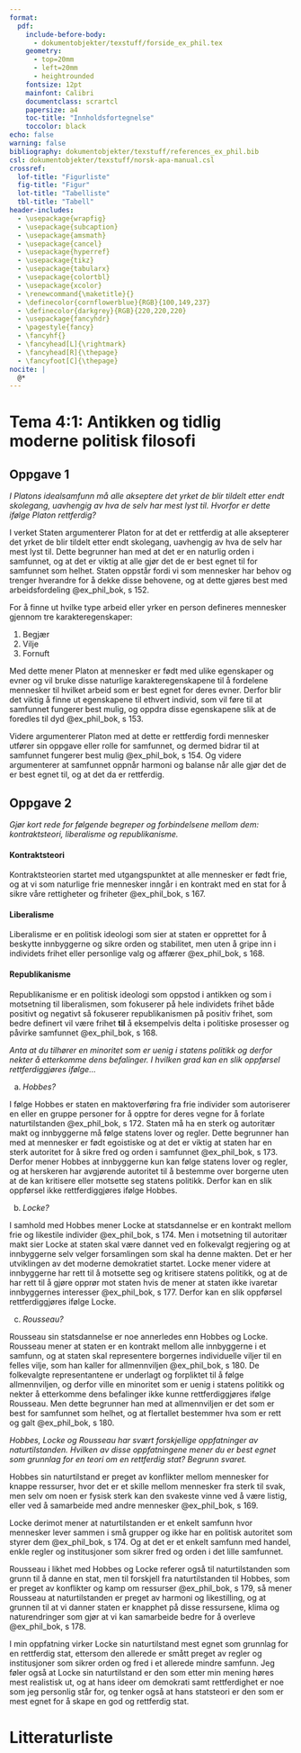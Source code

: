 ```yaml
---
format: 
  pdf:
    include-before-body:
      - dokumentobjekter/texstuff/forside_ex_phil.tex  
    geometry:
      - top=20mm
      - left=20mm
      - heightrounded
    fontsize: 12pt
    mainfont: Calibri
    documentclass: scrartcl
    papersize: a4
    toc-title: "Innholdsfortegnelse"
    toccolor: black
echo: false
warning: false
bibliography: dokumentobjekter/texstuff/references_ex_phil.bib
csl: dokumentobjekter/texstuff/norsk-apa-manual.csl
crossref: 
  lof-title: "Figurliste"
  fig-title: "Figur"
  lot-title: "Tabelliste"
  tbl-title: "Tabell"
header-includes:
  - \usepackage{wrapfig}
  - \usepackage{subcaption}
  - \usepackage{amsmath}
  - \usepackage{cancel}
  - \usepackage{hyperref}
  - \usepackage{tikz}
  - \usepackage{tabularx}
  - \usepackage{colortbl}
  - \usepackage{xcolor}
  - \renewcommand{\maketitle}{}
  - \definecolor{cornflowerblue}{RGB}{100,149,237}
  - \definecolor{darkgrey}{RGB}{220,220,220}
  - \usepackage{fancyhdr}
  - \pagestyle{fancy}
  - \fancyhf{} 
  - \fancyhead[L]{\rightmark}
  - \fancyhead[R]{\thepage}
  - \fancyfoot[C]{\thepage}
nocite: |
  @*
---
```


# Tema 4:1: Antikken og tidlig moderne politisk filosofi

## Oppgave 1

*I Platons idealsamfunn må alle akseptere det yrket de blir tildelt etter endt skolegang, uavhengig av hva de selv har mest lyst til. Hvorfor er dette ifølge Platon rettferdig?*

I verket Staten argumenterer Platon for at det er rettferdig at alle aksepterer det yrket de blir tildelt etter endt skolegang, uavhengig av hva de selv har mest lyst til. Dette begrunner han med at det er en naturlig orden i samfunnet, og at det er viktig at alle gjør det de er best egnet til for samfunnet som helhet. Staten oppstår fordi vi som mennesker har behov og trenger hverandre for å dekke disse behovene, og at dette gjøres best med arbeidsfordeling @ex_phil_bok, s 152.

For å finne ut hvilke type arbeid eller yrker en person defineres mennesker gjennom tre karakteregenskaper:

1.  Begjær
2.  Vilje
3.  Fornuft

Med dette mener Platon at mennesker er født med ulike egenskaper og evner og vil bruke disse naturlige karakteregenskapene til å fordelene mennesker til hvilket arbeid som er best egnet for deres evner. Derfor blir det viktig å finne ut egenskapene til ethvert individ, som vil føre til at samfunnet fungerer best mulig, og oppdra disse egenskapene slik at de foredles til dyd @ex_phil_bok, s 153.

Videre argumenterer Platon med at dette er rettferdig fordi mennesker utfører sin oppgave eller rolle for samfunnet, og dermed bidrar til at samfunnet fungerer best mulig @ex_phil_bok, s 154. Og videre argumenterer at samfunnet oppnår harmoni og balanse når alle gjør det de er best egnet til, og at det da er rettferdig.

## Oppgave 2

*Gjør kort rede for følgende begreper og forbindelsene mellom dem: kontraktsteori, liberalisme og republikanisme.*

#### Kontraktsteori

Kontraktsteorien startet med utgangspunktet at alle mennesker er født frie, og at vi som naturlige frie mennesker inngår i en kontrakt med en stat for å sikre våre rettigheter og friheter @ex_phil_bok, s 167.

#### Liberalisme

Liberalisme er en politisk ideologi som sier at staten er opprettet for å beskytte innbyggerne og sikre orden og stabilitet, men uten å gripe inn i individets frihet eller personlige valg og affærer @ex_phil_bok, s 168.

#### Republikanisme

Republikanisme er en politisk ideologi som oppstod i antikken og som i motsetning til liberalismen, som fokuserer på hele individets frihet både positivt og negativt så fokuserer republikanismen på positiv frihet, som bedre definert vil være frihet **til** å eksempelvis delta i politiske prosesser og påvirke samfunnet @ex_phil_bok, s 168. 

*Anta at du tilhører en minoritet som er uenig i statens politikk og derfor nekter å etterkomme dens befalinger. I hvilken grad kan en slik oppførsel rettferdiggjøres ifølge...*

a)  *Hobbes?*

I følge Hobbes er staten en maktoverføring fra frie individer som autoriserer en eller en gruppe personer for å opptre for deres vegne for å forlate naturtilstanden @ex_phil_bok, s 172. Staten må ha en sterk og autoritær makt og innbyggerne må følge statens lover og regler. Dette begrunner han med at mennesker er født egoistiske og at det er viktig at staten har en sterk autoritet for å sikre fred og orden i samfunnet @ex_phil_bok, s 173. Derfor mener Hobbes at innbyggerne kun kan følge statens lover og regler, og at herskeren har avgjørende autoritet til å bestemme over borgerne uten at de kan kritisere eller motsette seg statens politikk. Derfor kan en slik oppførsel ikke rettferdiggjøres ifølge Hobbes.

b)  *Locke?*

I samhold med Hobbes mener Locke at statsdannelse er en kontrakt mellom frie og likestile individer @ex_phil_bok, s 174. Men i motsetning til autoritær makt sier Locke at staten skal være dannet ved en folkevalgt regjering og at innbyggerne selv velger forsamlingen som skal ha denne makten. Det er her utviklingen av det moderne demokratiet startet. Locke mener videre at innbyggerne har rett til å motsette seg og kritisere statens politikk, og at de har rett til å gjøre opprør mot staten hvis de mener at staten ikke ivaretar innbyggernes interesser @ex_phil_bok, s 177. Derfor kan en slik oppførsel rettferdiggjøres ifølge Locke.

c)  *Rousseau?*

Rousseau sin statsdannelse er noe annerledes enn Hobbes og Locke. Rousseau mener at staten er en kontrakt mellom alle innbyggerne i et samfunn, og at staten skal representere borgernes individuelle viljer til en felles vilje, som han kaller for allmennviljen @ex_phil_bok, s 180. De folkevalgte representantene er underlagt og forpliktet til å følge allmennviljen, og derfor ville en minoritet som er uenig i statens politikk og nekter å etterkomme dens befalinger ikke kunne rettferdiggjøres ifølge Rousseau. Men dette begrunner han med at allmennviljen er det som er best for samfunnet som helhet, og at flertallet bestemmer hva som er rett og galt @ex_phil_bok, s 180.

*Hobbes, Locke og Rousseau har svært forskjellige oppfatninger av naturtilstanden. Hvilken av disse oppfatningene mener du er best egnet som grunnlag for en teori om en rettferdig stat? Begrunn svaret.*

Hobbes sin naturtilstand er preget av konflikter mellom mennesker for knappe ressurser, hvor det er et skille mellom mennesker fra sterk til svak, men selv om noen er fysisk sterk kan den svakeste vinne ved å være listig, eller ved å samarbeide med andre mennesker @ex_phil_bok, s 169.

Locke derimot mener at naturtilstanden er et enkelt samfunn hvor mennesker lever sammen i små grupper og ikke har en politisk autoritet som styrer dem @ex_phil_bok, s 174. Og at det er et enkelt samfunn med handel, enkle regler og institusjoner som sikrer fred og orden i det lille samfunnet.

Rousseau i likhet med Hobbes og Locke referer også til naturtilstanden som grunn til å danne en stat, men til forskjell fra naturtilstanden til Hobbes, som er preget av konflikter og kamp om ressurser @ex_phil_bok, s 179, så mener Rousseau at naturtilstanden er preget av harmoni og likestilling, og at grunnen til at vi danner staten er knapphet på disse ressursene, klima og naturendringer som gjør at vi kan samarbeide bedre for å overleve @ex_phil_bok, s 178.

I min oppfatning virker Locke sin naturtilstand mest egnet som grunnlag for en rettferdig stat, ettersom den allerede er smått preget av regler og institusjoner som sikrer orden og fred i et allerede mindre samfunn. Jeg føler også at Locke sin naturtilstand er den som etter min mening høres mest realistisk ut, og at hans ideer om demokrati samt rettferdighet er noe som jeg personlig står for, og tenker også at hans statsteori er den som er mest egnet for å skape en god og rettferdig stat.

\newpage

# Litteraturliste
